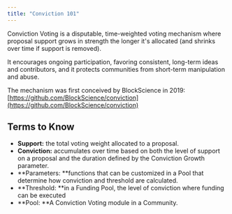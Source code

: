 ```yaml
---
title: "Conviction 101"
---
```


Conviction Voting is a disputable, time-weighted voting mechanism where proposal support grows in strength the longer it's allocated (and shrinks over time if support is removed).

It encourages ongoing participation, favoring consistent, long-term ideas and contributors, and it protects communities from short-term manipulation and abuse.

The mechanism was first conceived by BlockScience in 2019: [https://github.com/BlockScience/conviction](https://github.com/BlockScience/conviction)

## Terms to Know

- **Support:** the total voting weight allocated to a proposal. 
- **Conviction:** accumulates over time based on both the level of support on a proposal and the duration defined by the Conviction Growth parameter.
- **Parameters: **functions that can be customized in a Pool that determine how conviction and threshold are calculated.
- **Threshold: **in a Funding Pool, the level of conviction where funding can be executed
- **Pool: **A Conviction Voting module in a Community.
